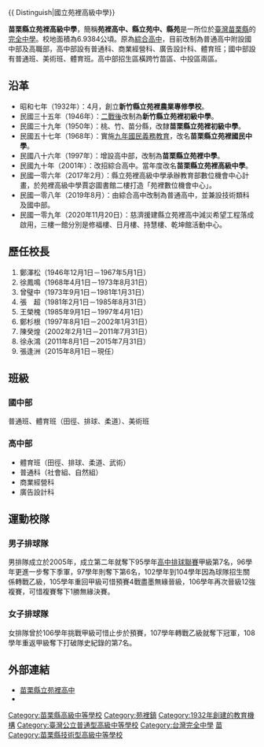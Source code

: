 {{ Distinguish|國立苑裡高級中學}}
{{Infobox School
| name = 苗栗縣立苑裡高級中學
| other_name = 
| image = File:Miaoli County Yuanli Senior High School.png ‎
| motto = 
| established = 
| type = 
| religion = 
| affiliation = 
| district = [[苗栗縣|苗栗縣]][[苑裡鎮|苑裡鎮]]
| grades = 
| founder = 
| president = 
| principal = 張逢洲
| dean = 
| college = 
| house = 
| sc = 
| cs = 
| free_label2 = 
| free_text2 = 
| faculty = 
| staff = 
| students = 
| athletics = 
| conference = 
| colors = 
| mascot = 
| magazine = 
| free_label = 
| free_text = 
| free_label3 = 
| free_text3 = 
| address = {{flagicon|TWN}}[[苗栗縣|苗栗縣]][[苑裡鎮|苑裡鎮]]-{客庄}--{里}-1鄰2號　(國中部)<br />苑裡鎮新興路19號(高中部)
| tel = +886-037-857-042
| fax = +886-037-869-276
| mail = 
| website = [http://www.yljh.mlc.edu.tw/ www.yljh.mlc.edu.tw]
}}

'''苗栗縣立苑裡高級中學'''，簡稱'''苑裡高中、縣立苑中、縣苑'''是一所位於[[臺灣|臺灣]][[苗栗縣|苗栗縣]]的[[完全中學|完全中學]]。校地面積為6.9384公頃。原為[[綜合高中|綜合高中]]，目前改制為普通高中附設國中部及高職部，高中部設有普通科、商業經營科、廣告設計科、體育班；國中部設有普通班、美術班、體育班。高中部招生區橫跨竹苗區、中投區兩區。

== 沿革 == 
* 昭和七年（1932年）：4月，創立'''新竹縣立苑裡農業專修學校'''。
* 民國三十五年（1946年）：[[臺灣戰後時期|二戰後]]改制為'''新竹縣立苑裡初級中學'''。
* 民國三十九年（1950年）：桃、竹、苗分縣，改隸'''苗栗縣立苑裡初級中學'''。
* 民國五十七年（1968年）：實施[[九年國民義務教育|九年國民義務教育]]，改名'''苗栗縣立苑裡國民中學'''。
* 民國八十六年（1997年）：增設高中部，改制為'''苗栗縣立苑裡中學'''。
* 民國九十年（2001年）：改招綜合高中。當年度改名'''苗栗縣立苑裡高級中學'''。
* 民國一零六年（2017年2月）：縣立苑裡高級中學承辦教育部數位機會中心計畫，於苑裡高級中學賈宓圖書館二樓打造「苑裡數位機會中心」。
* 民國一零八年（2019年8月）：由綜合高中改制為普通高中，並兼設技術類科及國中部。
* 民國一零九年（2020年11月20日）：慈濟援建縣立苑裡高中減災希望工程落成啟用，三樓一館分別是修福樓、日月樓、持慧樓、乾坤館活動中心。

== 歷任校長 ==
#鄭澤松（1946年12月1日－1967年5月1日）
#徐鳳鳴（1968年4月1日－1973年8月31日）
#曾璧中（1973年9月1日－1981年1月31日）
#張　超（1981年2月1日－1985年8月31日）
#王榮槐（1985年9月1日－1997年4月1日）
#鄭杉根（1997年8月1日－2002年1月31日）
#陳癸煌（2002年2月1日－2011年7月31日）
#徐永鴻（2011年8月1日－2015年7月31日）
#張逢洲（2015年8月1日－現任）

==班級==
===國中部===
普通班、體育班（田徑、排球、柔道）、美術班

===高中部===
*體育班（田徑、排球、柔道、武術）
*普通科（社會組、自然組）
*商業經營科
*廣告設計科

==運動校隊==
===男子排球隊===
男排隊成立於2005年，成立第二年就奪下95學年[[高中排球聯賽|高中排球聯賽]]甲級第7名，96學年更進一步奪下季軍，97學年則奪下第6名，102學年到104學年因為球隊招生關係轉戰乙級，105學年重回甲級可惜預賽4戰盡墨無緣晉級，106學年再次晉級12強複賽，可惜複賽奪下1勝無緣決賽。

===女子排球隊===
女排隊曾於106學年挑戰甲級可惜止步於預賽，107學年轉戰乙級就奪下冠軍，108學年重返甲級奪下打破隊史紀錄的第7名。

==外部連結==
*[http://www.yljh.mlc.edu.tw/ischool/publish_page/0/ 苗栗縣立苑裡高中]{{zh-tw}}
*{{facebook|苗栗縣立苑裡高級中學-100199198442721|苗栗縣立苑裡高級中學}}

{{苗栗縣高級中等學校}}

[[Category:苗栗縣高級中等學校|Category:苗栗縣高級中等學校]]
[[Category:苑裡鎮|Category:苑裡鎮]]
[[Category:1932年創建的教育機構|Category:1932年創建的教育機構]]
[[Category:臺灣公立普通型高級中等學校|Category:臺灣公立普通型高級中等學校]]
[[Category:台灣完全中學|Category:台灣完全中學]]
[[Category:中華民國公立技術型高級中等學校|苗]]
[[Category:苗栗縣技術型高級中等學校|Category:苗栗縣技術型高級中等學校]]